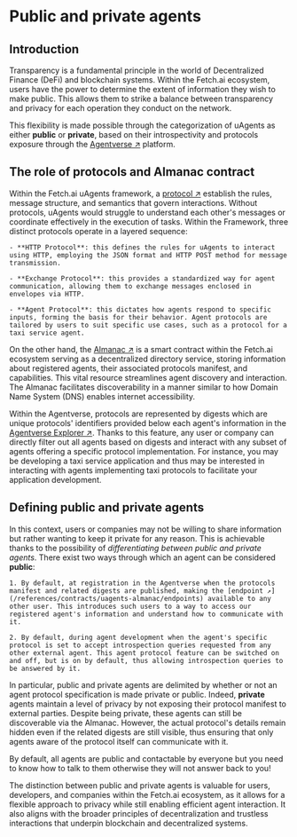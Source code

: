 
# Public and private agents

## Introduction

Transparency is a fundamental principle in the world of Decentralized Finance (DeFi) and blockchain systems. Within the Fetch.ai ecosystem, users have the power to determine the extent of information they wish to make public. This allows them to strike a balance between transparency and privacy for each operation they conduct on the network.

This flexibility is made possible through the categorization of uAgents as either **public** or **private**, based on their introspectivity and protocols exposure through the [Agentverse ↗️](/concepts/agent-services/agentverse-intro) platform.

## The role of protocols and Almanac contract

Within the Fetch.ai uAgents framework, a [protocol ↗️](/references/uagents/uagents-protocols/agent-protocols) establish the rules, message structure, and semantics that govern interactions. Without protocols, uAgents would struggle to understand each other's messages or coordinate effectively in the execution of tasks. Within the Framework, three distinct protocols operate in a layered sequence:

    - **HTTP Protocol**: this defines the rules for uAgents to interact using HTTP, employing the JSON format and HTTP POST method for message transmission.

    - **Exchange Protocol**: this provides a standardized way for agent communication, allowing them to exchange messages enclosed in envelopes via HTTP.

    - **Agent Protocol**: this dictates how agents respond to specific inputs, forming the basis for their behavior. Agent protocols are tailored by users to suit specific use cases, such as a protocol for a taxi service agent.

On the other hand, the [Almanac ↗️](/references/contracts/uagents-almanac/almanac-overview) is a smart contract within the Fetch.ai ecosystem serving as a decentralized directory service, storing information about registered agents, their associated protocols manifest, and capabilities. This vital resource streamlines agent discovery and interaction. The Almanac facilitates discoverability in a manner similar to how Domain Name System (DNS) enables internet accessibility.

Within the Agentverse, protocols are represented by digests which are unique protocols' identifiers provided below each agent's information in the [Agentverse Explorer ↗️](/concepts/agent-services/agent-explorer). Thanks to this feature, any user or company can directly filter out all agents based on digests and interact with any subset of agents offering a specific protocol implementation. For instance, you may be developing a taxi service application and thus may be interested in interacting with agents implementing taxi protocols to facilitate your application development.

## Defining public and private agents

In this context, users or companies may not be willing to share information but rather wanting to keep it private for any reason. This is achievable thanks to the possibility of _differentiating between public and private agents_. There exist two ways through which an agent can be considered **public**:

    1. By default, at registration in the Agentverse when the protocols manifest and related digests are published, making the [endpoint ↗️](/references/contracts/uagents-almanac/endpoints) available to any other user. This introduces such users to a way to access our registered agent's information and understand how to communicate with it.

    2. By default, during agent development when the agent's specific protocol is set to accept introspection queries requested from any other external agent. This agent protocol feature can be switched on and off, but is on by default, thus allowing introspection queries to be answered by it.

In particular, public and private agents are delimited by whether or not an agent protocol specification is made private or public. Indeed, **private** agents maintain a level of privacy by not exposing their protocol manifest to external parties. Despite being private, these agents can still be discoverable via the Almanac. However, the actual protocol's details remain hidden even if the related digests are still visible, thus ensuring that only agents aware of the protocol itself can communicate with it.

<Callout type="info" emoji="ℹ️">
By default, all agents are public and contactable by everyone but you need to know how to talk to them otherwise they will not answer back to you!
</Callout>

The distinction between public and private agents is valuable for users, developers, and companies within the Fetch.ai ecosystem, as it allows for a flexible approach to privacy while still enabling efficient agent interaction. It also aligns with the broader principles of decentralization and trustless interactions that underpin blockchain and decentralized systems.
